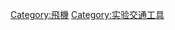 {{catmore}}
{{Commonscat|Experimental aircraft}}

[[Category:飛機|Category:飛機]]
[[Category:实验交通工具|Category:实验交通工具]]